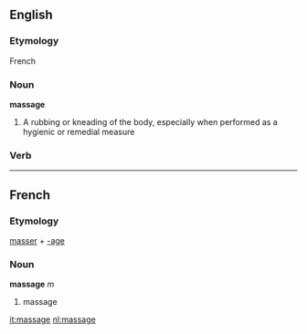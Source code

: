 ==English==
===Etymology===
French
===Noun===
'''massage'''

#A rubbing or kneading of the body, especially when performed as a hygienic or remedial measure

===Verb===



----

==French==
===Etymology===
[[masser]] + [[-age]]
===Noun===
'''massage''' ''m''

# massage

[[it:massage]]
[[nl:massage]]